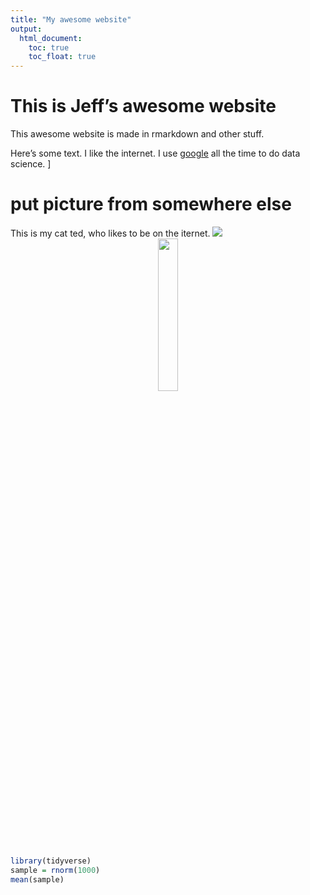 ```yaml
---
title: "My awesome website"
output: 
  html_document:
    toc: true
    toc_float: true
---
```


# This is Jeff's awesome website
This awesome website is made in rmarkdown and other stuff.


Here's some text. I like the internet. I use [google](http://www.google.com/) all the time to do data science.
]

# put picture from somewhere else
This is my cat ted, who likes to be on the iternet.
![](images/ted.jpg)
<center>
<img src="images/image.jpg" style="width:25%">
</center>

```r
library(tidyverse)
sample = rnorm(1000)
mean(sample)
```
